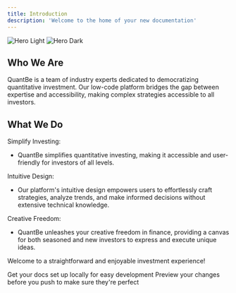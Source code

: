 ```yaml
---
title: Introduction
description: 'Welcome to the home of your new documentation'
---
```


<img
  className="block dark:hidden"
  src="/images/hero-light.svg"
  alt="Hero Light"
/>
<img
  className="hidden dark:block"
  src="/images/hero-dark.svg"
  alt="Hero Dark"
/>

## Who We Are
 
QuantBe is a team of industry experts dedicated to democratizing quantitative investment. Our low-code platform bridges the gap between expertise and accessibility, making complex strategies accessible to all investors.

## What We Do
Simplify Investing:
* QuantBe simplifies quantitative investing, making it accessible and user-friendly for investors of all levels.

Intuitive Design:
* Our platform's intuitive design empowers users to effortlessly craft strategies, analyze trends, and make informed decisions without extensive technical knowledge.

Creative Freedom:
* QuantBe unleashes your creative freedom in finance, providing a canvas for both seasoned and new investors to express and execute unique ideas. 

Welcome to a straightforward and enjoyable investment experience!

<CardGroup cols={2}>
  <Card
    title="Quick Start"
    icon="pen-to-square"
    href="https://docs.quantbe.com/documentation/quickstart"
  >
    Get your docs set up locally for easy development
  </Card>
  <Card
    title="Supported Technical Tools"
    icon="image"
    href="https://mintlify.com/docs/development"
  >
    Preview your changes before you push to make sure they're perfect
  </Card>
</CardGroup>
